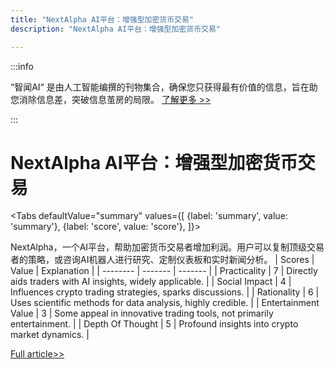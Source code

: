 ```yaml
---
title: "NextAlpha AI平台：增强型加密货币交易"
description: "NextAlpha AI平台：增强型加密货币交易"

---
```



:::info

“智闻AI“ 是由人工智能编撰的刊物集合，确保您只获得最有价值的信息，旨在助您消除信息差，突破信息茧房的局限。  [了解更多 >>](/)

:::

# NextAlpha AI平台：增强型加密货币交易


<Tabs
	defaultValue="summary"
	values={[
	{label: 'summary', value: 'summary'},
	{label: 'score', value: 'score'},
]}>
<TabItem value="summary">


NextAlpha，一个AI平台，帮助加密货币交易者增加利润。用户可以复制顶级交易者的策略，或咨询AI机器人进行研究、定制仪表板和实时新闻分析。
</TabItem>
<TabItem value="score">
	| Scores     | Value   | Explanation |
	| -------- | ------- | ------- |
	| Practicality  | 7    | Directly aids traders with AI insights, widely applicable.    |
	| Social Impact | 4     | Influences crypto trading strategies, sparks discussions.    |
	| Rationality    | 6    | Uses scientific methods for data analysis, highly credible.    |
	| Entertainment Value    | 3    | Some appeal in innovative trading tools, not primarily entertainment.    |
	| Depth Of Thought    | 5    | Profound insights into crypto market dynamics.    |
</TabItem>
</Tabs>

[Full article>>](https://www.producthunt.com/posts/next-alpha)
